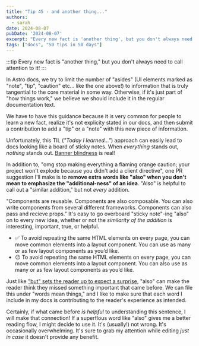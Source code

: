 ```yaml
---
title: "Tip 45 - and another thing..."
authors:
  - sarah
date: 2024-08-07
pubDate: '2024-08-07'
excerpt: "Every new fact is 'another thing', but you don't always need to call attention to it!"
tags: ["docs", "50 tips in 50 days"]
---
```


:::tip
Every new fact is "another thing," but you don't always need to call attention to it!
:::

In Astro docs, we try to limit the number of "asides" (UI elements marked as "note", "tip", "caution" etc... like the one above!) to information that is truly tangential to the core material in some way. Otherwise, if it's just part of "how things work," we believe we should include it in the regular documentation text.

We have to have this guidance because it is very common for people to learn a new fact, realize it's not explicity stated in our docs, and then submit a contribution to add a "tip" or a "note" with this new piece of information.

Unfortunately, this TIL (*"Today I learned..."*) approach can easily lead to docs looking like a board of sticky notes. When *everything* stands out, *nothing* stands out. [Banner blindness](https://en.wikipedia.org/wiki/Banner_blindness) is real!


In addition to, "omg stop making everything a flaming orange caution; your project won't explode because you didn't add a client directive", one PR suggestion I'll make is to **remove extra words like "also" when you don't mean to emphasize the "additional-ness" of an idea**. "Also" is helpful to call out a "similar addition," but not *every* addition.

"Components are reusable. Components are also composable. You can also write components from several different frameworks. Components can also pass and recieve props." It's easy to go overboard "sticky note"-ing "also" on to every new idea, whether or not the *similarity of the addition* is interesting, important, true, or helpful.


- ✅ To avoid repeating the same HTML elements on every page, you can move common elements into a layout component. You can use as many or as few layout components as you’d like.
- 😐 To avoid repeating the same HTML elements on every page, you can move common elements into a layout component. You can also use as many or as few layout components as you’d like.

Just like ["but" sets the reader up to expect a surprise](/blog/50-38-this-and-that), "also" can make the reader think they missed something important that came before. We can file this under "words mean things," and I like to make sure that each word I include in my docs is contributing to the reader's experience as intended. 

Certainly, if what came before *is helpful* to understanding this sentence, I will make that connection! If a superflous word like "also" gives me a better reading flow, I might decide to use it. It's (usually!) not wrong. It's occasionally overwhelming. It's sure to grab my attention while editing *just in case* it doesn't provide any benefit.


<LinkCard title="See the whole list of tips!" href="/blog/50-docs-tips-in-50-days" />

